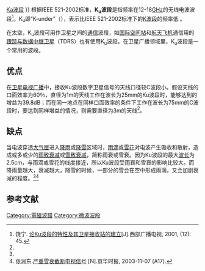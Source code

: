 {{DISPLAYTITLE:K<sub>u</sub>波段}}
{{MWband
| freq = 12 - 18 [[GHz|GHz]]
| wave = 25.00 - 16.67 [[mm|mm]]
| bands = [[K波段|K波段]]{{,}}[[Ka波段|Ka波段]]
}}
根据IEEE 521-2002标准，'''K<sub>u</sub>波段'''是指频率在12-18[[GHz|GHz]]的无线电波波段<ref name="RaoNing">饶宁. [http://www.lw23.com/pdf_4f23cc74-1f31-4b57-8ea9-aed7c6b63913/lunwen.pdf 论Ku波段的特性及其卫星接收站的建立]{{dead link|date=2017年11月 |bot=InternetArchiveBot |fix-attempted=yes }}[J].西部广播电视, 2001, (12): 45.</ref>。K<sub>u</sub>即“K-under”（{{lang-de|Kurz-unten}}），表示比IEEE 521-2002标准下的[[K波段|K波段]]的频率低<!--REF:英文维基-->。

在太空，K<sub>u</sub>波段可用作卫星之间的[[通信卫星|通信]]波段，如[[国际空间站|国际空间站]]和[[航天飞机|航天飞机]]通信用的[[跟踪与数据中继卫星|跟踪与数据中继卫星]]（TDRS）也有使用K<sub>u</sub>波段。在卫星广播领域里，K<sub>u</sub>波段是一个常用的波段。

==优点==
在[[卫星电视广播|卫星电视广播]]中，接收Ku波段数字卫星信号的天线口径较C波段小。假设天线的口面效率为60％，直径为1m的天线工作在波长为25mm的Ku波段时，能够达到的增益为39.8dB；而在同一地点在同样口面效率的条件下工作在波长为75mm的C波段时，要达到同样增益的情况，则需要直径为3m的天线<ref name="RaoNing" />。 

==缺点==
当电波穿透[[大气层|大气层]]进入[[降雨|降雨]]或[[降雪|降雪]]区域时，[[雨滴|雨滴]]或[[雪花|雪花]]对电波产生吸收和散射，造成或多或少的[[雨致衰减|雨致衰减]]或[[雪致衰减|雪致衰减]]，简称雨衰或雪衰。因为Ku波段的最大[[波长|波长]]为2.5cm，与雨滴或雪花的线度接近，所以Ku波段受雨衰和雪衰的影响比较大。而降雨量越大，衰减越大，降雪的时候，一部分的雪会在空中形成雨滴，又会加剧衰减的程度。<ref name="RaoNing" /><ref>张润东.[http://www.people.com.cn/GB/shenghuo/1089/2174773.html 严重雪衰截断电视信号] {{Wayback|url=http://www.people.com.cn/GB/shenghuo/1089/2174773.html |date=20200503081017 }}[N].京华时报, 2003-11-07 (A17).</ref>

{{其他微波波段}}

==参考文献==
{{Reflist}}

{{physics-stub}}

{{EMSpectrum}}

[[Category:電磁波譜|Category:電磁波譜]]
[[Category:微波波段|Category:微波波段]]